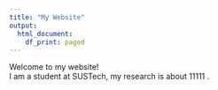 ```yaml
---
title: "My Website"
output:
  html_document:
    df_print: paged
---
```


Welcome to my website!  
I am a student at SUSTech, my research is about 11111
.